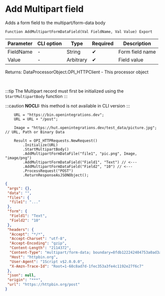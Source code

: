 ﻿---
sidebar_position: 7
description: Add Multipart field  and other functions to work with HTTP-client in the Open Integration Package, a free open-source integration library for 1C:Enterprise 8, OneScript and CLI
keywords: [1C, 1С, 1С:Enterprise, 1С:Enterprise 8.3, API, Integration, Services, Exchange, OneScript, CLI, HTTP-client]
---


# Add Multipart field 
 Adds a form field to the multipart/form-data body



`Function AddMultipartFormDataField(Val FieldName, Val Value) Export`

  | Parameter | CLI option | Type | Required | Description |
  |-|-|-|-|-|
  | FieldName | - | String | &#x2714; | Form field name |
  | Value | - | Arbitrary | &#x2714; | Field value |

  
  Returns:  DataProcessorObject.OPI_HTTPClient - This processor object

<br/>

:::tip
The Multipart record must first be initialized using the `StartMultipartBody` function
:::

:::caution
**NOCLI:** this method is not available in CLI version
:::
<br/>


```bsl title="1C:Enterprise/OneScript code example"
    URL = "https://bin.openintegrations.dev";
    URL = URL + "/post";

    Image = "https://hut.openintegrations.dev/test_data/picture.jpg"; // URL, Path or Binary Data

    Result = OPI_HTTPRequests.NewRequest()
        .Initialize(URL)
        .StartMultipartBody()
        .AddMultipartFormDataFile("file1", "pic.png", Image, "image/png")
        .AddMultipartFormDataField("Field1", "Text") // <---
        .AddMultipartFormDataField("Field2", "10") // <---
        .ProcessRequest("POST")
        .ReturnResponseAsJSONObject();
```
 



```json title="Result"
{
 "args": {},
 "data": "",
 "files": {
  "file1": "..."
 },
 "form": {
  "Field1": "Text",
  "Field2": "10"
 },
 "headers": {
  "Accept": "*/*",
  "Accept-Charset": "utf-8",
  "Accept-Encoding": "gzip",
  "Content-Length": "2114372",
  "Content-Type": "multipart/form-data; boundary=8fdb122242404753a0ad3a566c25772d",
  "Host": "httpbin.org",
  "User-Agent": "1Script v$2.0.0.0",
  "X-Amzn-Trace-Id": "Root=1-68c8ad7d-1fec353a3fe4c1192e27f6c7"
 },
 "json": null,
 "origin": "***",
 "url": "https://httpbin.org/post"
}
```
